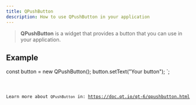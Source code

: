 ```yaml
---
title: QPushButton
description: How to use QPushButton in your application
---
```



> **QPushButton** is a widget that provides a button that you can use in your application.

## Example


const button = new QPushButton();
button.setText("Your button");
`;

<Code code={qPushButtonExample} title='example_button.ts' lang='ts' />

Learn more about `QPushButton` in: https://doc.qt.io/qt-6/qpushbutton.html